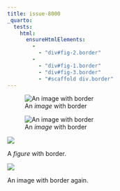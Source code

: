 ```yaml
---
title: issue-8000
_quarto:
  tests:
    html:
      ensureHtmlElements:
        - 
          - "div#fig-2.border"
        -
          - "div#fig-1.border"
          - "div#fig-3.border"
          - "#scaffold div.border"
---
```


::: {#scaffold}

![An _image_ with border](https://placeholder.co/400){.border fig-alt="And alt text."}

:::

![An _image_ with border](https://placeholder.co/400){#fig-1 .border fig-alt="And alt text."}


::: {#fig-2 .border}

![](https://placeholder.co/400)

A _figure_ with border.

:::

::: {#fig-3}

![](https://placeholder.co/400){.border}

An image with border again.

:::
